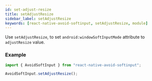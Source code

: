 ```yaml
---
id: set-adjust-resize
title: setAdjustResize
sidebar_label: setAdjustResize
keywords: [react-native-avoid-softinput, setAdjustResize, module]
---
```


Use `setAdjustResize`, to set `android:windowSoftInputMode` attribute to `adjustResize` value.

### Example

```ts
import { AvoidSoftInput } from "react-native-avoid-softinput";

AvoidSoftInput.setAdjustResize();
```
